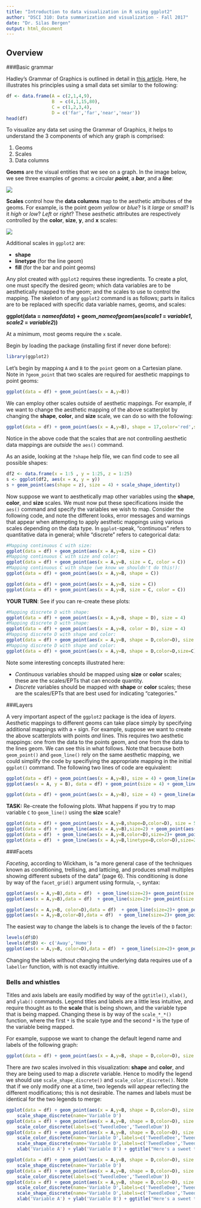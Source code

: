 ```yaml
---
title: "Introduction to data visualization in R using ggplot2"
author: "DSCI 310: Data summarization and visualization - Fall 2017"
date: "Dr. Silas Bergen"
output: html_document
---
```




## Overview

###Basic grammar

Hadley's Grammar of Graphics is outlined in detail in [this article](http://vita.had.co.nz/papers/layered-grammar.pdf).  Here, he illustrates his principles using a small data set similar to the following:

```r
df <- data.frame(A = c(2,1,4,9),
                 B  = c(4,1,15,80),
                 C = c(1,2,3,4),
                 D = c('far','far','near','near'))
head(df)
```

To visualize any data set using the Grammar of Graphics, it helps to understand the 3 components of which any graph is comprised:

1. Geoms
2. Scales
3. Data columns


 **Geoms** are the visual entities that we see on a graph. In the image below, we see three examples of geoms: a circular ***point***, a ***bar***, and a ***line***:
 
 ![](img/geoms.png)



**Scales** control how the **data columns** map to the aesthetic attributes of the geoms.  For example, is the point geom *yellow* or *blue*?  Is it *large* or *small*?  Is it *high* or *low*?  *Left* or *right*? These aesthetic attributes are respectively controlled by the **color**, **size**,  **y**, and **x** scales: 

![](img/scales.png)



Additional scales in `ggplot2` are:


* **shape**
* **linetype** (for the line geom)
* **fill** (for the bar and point geoms)

 

Any plot created with `ggplot2` requires these ingredients.  To create a plot, one must specify the desired geom; which data variables are to be aesthetically mapped to the geom; and the scales to use to control the mapping.  The skeleton of any `ggplot2` command is as follows; parts in italics are to be replaced with specific data variable names, geoms, and scales:


**ggplot(data = *nameofdata*) + geom_*nameofgeom*(aes(*scale1* = *variable1*, *scale2* = *variable2*))**



At a minimum, most geoms require the `x` scale.  

Begin by loading the package (installing first if never done before):

```r
library(ggplot2)
```


Let's begin by mapping `A` and `B` to the `point` geom on a Cartesian plane.  Note in `?geom_point` that two scales are required for aesthetic mappings to point geoms:

```r
ggplot(data = df) + geom_point(aes(x = A,y=B))
```

We can employ other scales outside of aesthetic mappings.  For example, if we want to change the aesthetic mapping of the above scatterplot by changing the **shape**, **color**, and **size** scale, we can do so with the following:
```r
ggplot(data = df) + geom_point(aes(x = A,y=B), shape = 17,color='red',size=4)
```

Notice in the above code that the scales that are not controlling aesthetic data mappings are *outside* the `aes()` command.  

As an aside, looking at the `?shape` help file, we can find code to see all possible shapes:

```r
df2 <- data.frame(x = 1:5 , y = 1:25, z = 1:25)
s <- ggplot(df2, aes(x = x, y = y))
s + geom_point(aes(shape = z), size = 4) + scale_shape_identity()
```


Now suppose we want to aesthetically map other variables using the **shape**, **color**, and **size** scales.  We must now put these specifications inside the `aes()` command and specify the variables we wish to map.  Consider the following code, and note the different looks, error messages and warnings that appear when attempting to apply aesthetic mappings using various scales depending on the data type. In `ggplot`-speak, "continuous" refers to quantitative data in general; while "discrete" refers to categorical data: 



```r
#Mapping continuous C with size:
ggplot(data = df) + geom_point(aes(x = A,y=B, size = C))
#Mapping continuous C with size and color:
ggplot(data = df) + geom_point(aes(x = A,y=B, size = C, color = C))
#Mapping continuous C with shape (we know we shouldn't do this!):
ggplot(data = df) + geom_point(aes(x = A,y=B, shape = C))
```

```r
ggplot(data = df) + geom_point(aes(x = A,y=B, size = C))
ggplot(data = df) + geom_point(aes(x = A,y=B, size = C, color = C))
```

**YOUR TURN**: See if you can re-create these plots:

```r
#Mapping discrete D with shape:
ggplot(data = df) + geom_point(aes(x = A,y=B, shape = D), size = 4)
#Mapping discrete D with shape:
ggplot(data = df) + geom_point(aes(x = A,y=B, color = D), size = 4)
#Mapping discrete D with shape and color:
ggplot(data = df) + geom_point(aes(x = A,y=B, shape = D,color=D), size = 4)
#Mapping discrete D with shape and color:
ggplot(data = df) + geom_point(aes(x = A,y=B, shape = D,color=D,size=C))
```


Note some interesting concepts illustrated here:

* *Continuous* variables should be mapped using **size** or **color** scales; these are the scales/EPTs that can encode quantity.
* *Discrete* variables should be mapped with **shape** or **color** scales; these are the scales/EPTs that are best used for indicating "categories."  

###Layers

A very important aspect of the `ggplot2` package is the idea of *layers*.  Aesthetic mappings to different geoms can take place simply by specifying additional mappings with a `+` sign.  For example, suppose we want to create the above scatterplots with points *and* lines.  This requires two aesthetic mappings: one from the data to the points geom, and one from the data to the lines geom.  We can see this in what follows.  Note that because both `geom_point()` and `geom_line()` rely on the same aesthetic mapping, we could simplify the code by specifiying the appropriate mapping in the initial `ggplot()` command. The following two lines of code are equivalent:



```r
ggplot(data = df) + geom_point(aes(x = A,y=B), size = 4) + geom_line(aes(x = A,y=B))
ggplot(aes(x = A, y = B), data = df) + geom_point(size = 4) + geom_line()
```

```r
ggplot(data = df) + geom_point(aes(x = A,y=B), size = 4) + geom_line(aes(x = A,y=B))
```

**TASK:** Re-create the following plots.  What happens if you try to map variable `C` to `geom_line()` using the **size** scale?

```r
ggplot(data = df) + geom_point(aes(x = A,y=B,shape=D,color=D), size = 5) + geom_line(aes(x = A,y=B),alpha=.6,size=2)
ggplot(data = df) +  geom_line(aes(x = A,y=B),size=2) + geom_point(aes(x = A,y=B,shape=D,color=D), alpha=.6, size = 5)
ggplot(data = df)  + geom_line(aes(x = A,y=B,color=D),size=2)+ geom_point(aes(x = A,y=B,shape=D), size = 4)
ggplot(data = df)  + geom_line(aes(x = A,y=B,linetype=D,color=D),size=2)+ geom_point(aes(x = A,y=B,shape=D), size = 4)
```

###Facets

*Faceting*, according to Wickham, is "a more general case of the techniques known as conditioning, trellising, and latticing, and produces small multiples showing different subsets of the data" (page 6).  This conditioning is done by way of the `facet_grid()` argument using formula, `~`, syntax:  

```r
ggplot(aes(x = A,y=B),data = df)  + geom_line(size=2)+ geom_point(size = 4) + facet_grid(.~D)
ggplot(aes(x = A,y=B),data = df)  + geom_line(size=2)+ geom_point(size = 4) + facet_grid(D~.)
```


```r
ggplot(aes(x = A,y=B, color=D),data = df)  + geom_line(size=2)+ geom_point(size = 4) + facet_grid(.~D)
ggplot(aes(x = A,y=B,color=D),data = df)  + geom_line(size=2)+ geom_point(size = 4) + facet_grid(D~.)
```

The easiest way to change the labels is to change the levels of the `D` factor:

```r
levels(df$D)
levels(df$D) <- c('Away','Home')
ggplot(aes(x = A,y=B, color=D),data = df)  + geom_line(size=2)+ geom_point(size = 4) + facet_grid(.~D)
```


Changing the labels without changing the underlying data requires use of a `labeller` function, with is not exactly intuitive.  


### Bells and whistles

Titles and axis labels are easily modified by way of the `ggtitle()`, `xlab()`, and `ylab()` commands.  Legend titles and labels are a little less intuitive, and require thought as to the **scale** that is being shown, and the variable type that is being mapped.  Changing these is by way of the `scale_*_*()` function, where the first `*` is the scale type and the second `*` is the type of the variable being mapped.  

For example, suppose we want to change the default legend name and labels of the following graph:
```r
ggplot(data = df) + geom_point(aes(x = A,y=B, shape = D,color=D), size = 4)
```

There are *two* scales involved in this visualization: **shape** and **color**, and they are being used to map a *discrete* variable.  Hence to modify the legend we should use `scale_shape_discrete()` and `scale_color_discrete()`.  Note that if we only modify one at a time, two legends will appear reflecting the different modifications; this is not desirable.  The names and labels must be identical for the two legends to merge:


```r
ggplot(data = df) + geom_point(aes(x = A,y=B, shape = D,color=D), size = 4) + 
    scale_shape_discrete(name='Variable D')
ggplot(data = df) + geom_point(aes(x = A,y=B, shape = D,color=D), size = 4) + 
    scale_color_discrete(labels=c('TweedleDee','TweedleDum'))
ggplot(data = df) + geom_point(aes(x = A,y=B, shape = D,color=D), size = 4) + 
    scale_color_discrete(name='Variable D',labels=c('TweedleDee','TweedleDum')) + 
    scale_shape_discrete(name='Variable D',labels=c('TweedleDee','TweedleDum')) + 
    xlab('Variable A') + ylab('Variable B') + ggtitle("Here's a sweet title")
```


```r
ggplot(data = df) + geom_point(aes(x = A,y=B, shape = D,color=D), size = 4) + 
    scale_shape_discrete(name='Variable D')
ggplot(data = df) + geom_point(aes(x = A,y=B, shape = D,color=D), size = 4) + 
    scale_color_discrete(labels=c('TweedleDee','TweedleDum'))
ggplot(data = df) + geom_point(aes(x = A,y=B, shape = D,color=D), size = 4) + 
    scale_color_discrete(name='Variable D',labels=c('TweedleDee','TweedleDum')) + 
    scale_shape_discrete(name='Variable D',labels=c('TweedleDee','TweedleDum')) + 
    xlab('Variable A') + ylab('Variable B') + ggtitle("Here's a sweet title")
```



